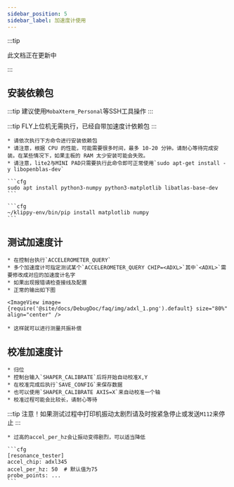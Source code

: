 ```yaml
---
sidebar_position: 5
sidebar_label: 加速度计使用
---
```



:::tip

此文档正在更新中

:::

## 安装依赖包

:::tip
建议使用`MobaXterm_Personal`等SSH工具操作
:::

:::tip
FLY上位机无需执行，已经自带加速度计依赖包
:::

    * 请依次执行下方命令进行安装依赖包
    * 请注意，根据 CPU 的性能，可能需要很多时间，最多 10-20 分钟。请耐心等待完成安装。在某些情况下，如果主板的 RAM 太少安装可能会失败。
    * 请注意，lite2与MINI PAD只需要执行此命令即可正常使用`sudo apt-get install -y libopenblas-dev`

    ```cfg
    sudo apt install python3-numpy python3-matplotlib libatlas-base-dev
    ```

    ```cfg
    ~/klippy-env/bin/pip install matplotlib numpy
    ```

## 测试加速度计

    * 在控制台执行`ACCELEROMETER_QUERY`
    * 多个加速度计可指定测试某个`ACCELEROMETER_QUERY CHIP=<ADXL>`其中`<ADXL>`需要修改成对应的加速度计名字
    * 如果出现报错请检查接线及配置
    * 正常的输出如下图

    <ImageView image={require('@site/docs/DebugDoc/faq/img/adxl_1.png').default} size="80%" align="center" />

    * 这样就可以进行测量共振补偿

## 校准加速度计

    * 归位
    * 控制台输入`SHAPER_CALIBRATE`后将开始自动校准X,Y
    * 在校准完成后执行`SAVE_CONFIG`来保存数据
    * 也可以使用`SHAPER_CALIBRATE AXIS=X`来自动校准一个轴
    * 校准过程可能会比较长，请耐心等待

:::tip
注意！如果测试过程中打印机振动太剧烈请及时按紧急停止或发送`M112`来停止
:::


    * 过高的accel_per_hz会让振动变得剧烈，可以适当降低

    ```cfg
    [resonance_tester]
    accel_chip: adxl345
    accel_per_hz: 50  # 默认值为75
    probe_points: ...
    ```